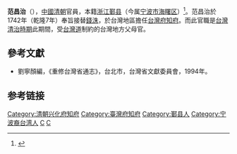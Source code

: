 '''范昌治'''（{{bd|？||？||}}），[[中國|中國]][[清朝|清朝]]官員，本籍[[浙江|浙江]][[鄞县|鄞县]]（今属[[宁波市|宁波市]][[海曙区|海曙区]]）<ref name="范昌治 台湾">{{cite web|url=http://www.zhongguotongcuhui.org.cn/stzl_37497/wxzl/lswx/201210/t20121018_3195558_3.html |title=《台湾诗乘·卷三》(1921) |publisher=[[中国和平统一促进会|中国和平统一促进会]] |author=来源：台湾文献丛刊 |date=日期：2006-11-17 17:19 |accessdate=2013年6月25日 |language=zh-hans}}</ref>。范昌治於1742年（乾隆7年）奉旨接替[[錢洙|錢洙]]，於台灣地區擔任[[台灣府知府|台灣府知府]]。而此官職是[[台灣清治時期|台灣清治時期]]此期間，受[[台灣道|台灣道]]制約的台灣地方父母官。

==參考文獻==
*劉寧顏編，《重修台灣省通志》，台北市，台灣省文獻委員會，1994年。

==参考链接==
{{reflist}}

{{start box}}
{{s-off}}
{{succession box|王琬|[[周岱_(清朝)|周岱]]|[[兴化府|兴化府]][[知府|知府]]|[[乾隆|乾隆]]六年－七年<br />（1741－1742年）}}
{{s-before|[[錢洙|錢洙]]}}
{{s-title|[[台灣府知府|台灣府知府]]|1742年上任}}
{{s-after|[[莊年|莊年]]}}
{{end box}}

[[Category:清朝兴化府知府|Category:清朝兴化府知府]]
[[Category:臺灣府知府|Category:臺灣府知府]]
[[Category:鄞县人|Category:鄞县人]]
[[Category:宁波裔台湾人|Category:宁波裔台湾人]]
[[Category:天一阁范氏|C]]
[[Category:范姓|C]]